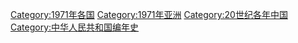 {{portal|中华人民共和国}}
{{Commonscat|1971 in China}}
{{Year by category
|m=1
|c=9
|d=7
|y=1
|cat=中国大陆
|sortkey=中国
|parent=20世纪各年中国
|subcat=1970年代中国大陆
}}

{{Catmore}}
[[Category:1971年各国|Category:1971年各国]]
[[Category:1971年亚洲|Category:1971年亚洲]]
[[Category:20世纪各年中国|Category:20世纪各年中国]]
[[Category:中华人民共和国编年史‎|Category:中华人民共和国编年史‎]]
